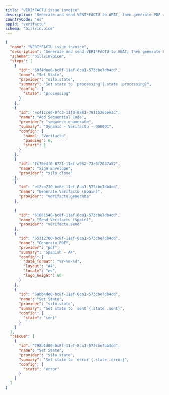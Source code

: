 ```yaml
---
title: "VERI*FACTU issue invoice"
description: "Generate and send VERI*FACTU to AEAT, then generate PDF with QR"
countryCode: "es"
appId: "verifactu"
schema: "bill/invoice"
---
```


```json Example VERI*FACTU invoice workflow with states
{
  "name": "VERI*FACTU issue invoice",
  "description": "Generate and send VERI*FACTU to AEAT, then generate PDF with QR",
  "schema": "bill/invoice",
  "steps": [
    {
      "id": "59f4dee0-bc8f-11ef-8ca1-573cbe7db4cd",
      "name": "Set State",
      "provider": "silo.state",
      "summary": "Set state to `processing`{.state .processing}",
      "config": {
        "state": "processing"
      }
    },
    {
      "id": "ec41cce0-0fc3-11f0-8a81-7911b3ecee3c",
      "name": "Add Sequential Code",
      "provider": "sequence.enumerate",
      "summary": "Dynamic · Verifactu · 000001",
      "config": {
        "name": "Verifactu",
        "padding": 6,
        "start": 1
      }
    },
    {
      "id": "fc75e4f0-8721-11ef-a962-73e3f2037a52",
      "name": "Sign Envelope",
      "provider": "silo.close"
    },
    {
      "id": "ef2ce710-bc8e-11ef-8ca1-573cbe7db4cd",
      "name": "Generate Verifactu (Spain)",
      "provider": "verifactu.generate"
    },

    {
      "id": "61661540-bc8f-11ef-8ca1-573cbe7db4cd",
      "name": "Send Verifactu (Spain)",
      "provider": "verifactu.send"
    },
    {
      "id": "65312700-bc8f-11ef-8ca1-573cbe7db4cd",
      "name": "Generate PDF",
      "provider": "pdf",
      "summary": "Spanish - A4",
      "config": {
        "date_format": "%Y-%m-%d",
        "layout": "A4",
        "locale": "es",
        "logo_height": 60
      }
    },
    {
      "id": "6abb4de0-bc8f-11ef-8ca1-573cbe7db4cd",
      "name": "Set State",
      "provider": "silo.state",
      "summary": "Set state to `sent`{.state .sent}",
      "config": {
        "state": "sent"
      }
    }
  ],
  "rescue": [
    {
      "id": "798b1d00-bc8f-11ef-8ca1-573cbe7db4cd",
      "name": "Set State",
      "provider": "silo.state",
      "summary": "Set state to `error`{.state .error}",
      "config": {
        "state": "error"
      }
    }
  ]
}

